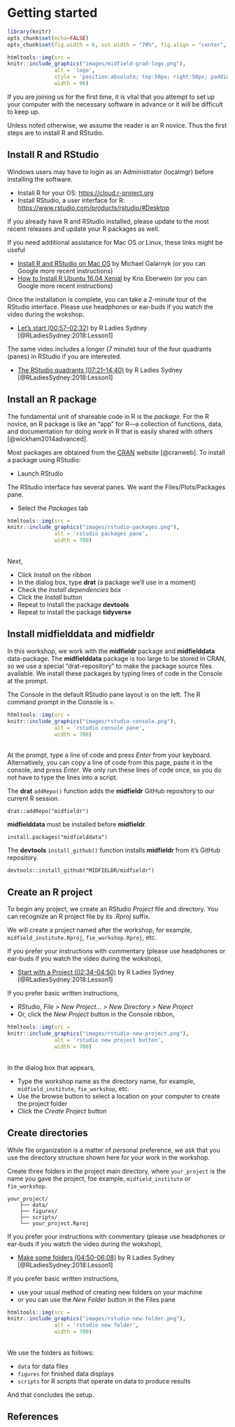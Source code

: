 # Getting started {- #getting-started}

<!-- This file is included in the book only if it is listed in the _bookdown.yml file. -->

```r
library(knitr)
opts_chunk$set(echo=FALSE)
opts_chunk$set(fig.width = 6, out.width = "70%", fig.align = "center", fig.asp = 0.618, comment = "#>")
```

```r
htmltools::img(src = 
knitr::include_graphics("images/midfield-grad-logo.png"), 
               alt = 'logo', 
               style = 'position:absolute; top:50px; right:50px; padding:0px;',
               width = 90)
```

If you are joining us for the first time, it is vital that you attempt to set up your computer with the necessary software in advance or it will be difficult to keep up. 

Unless noted otherwise, we assume the reader is an R novice. Thus the first steps are to install R and RStudio. 






## Install R and RStudio {-}

Windows users may have to login as an Administrator (localmgr) before installing the software. 

- Install R for your OS: <https://cloud.r-project.org> 
- Install RStudio, a user interface for R:  <https://www.rstudio.com/products/rstudio/#Desktop> 

If you already have R and RStudio installed, please update to the most recent releases and update your R packages as well. 

If you need additional assistance for Mac OS or Linux, these links might be useful 

- [Install R and RStudio on Mac OS](https://medium.com/@GalarnykMichael/install-r-and-rstudio-on-mac-e911606ce4f4) by Michael Galarnyk (or you can Google more recent instructions)    
- [How to Install R Ubuntu 16.04 Xenial](https://www.datascienceriot.com//r/install-ubuntu16/) by Kris Eberwein (or you can Google more recent instructions)  

Once the installation is complete, you can take a 2-minute tour of the RStudio interface. Please use headphones or ear-buds if you watch the video during the wokshop. 

- [Let's start (00:57--02:32)](https://www.youtube.com/embed/kfcX5DEMAp4?start=57&end=152) by R Ladies Sydney [@RLadiesSydney:2018:Lesson1]   

The same video includes a longer (7 minute) tour of the four quadrants (panes) in RStudio if you are interested. 

- [The RStudio quadrants (07:21--14:40)](https://www.youtube.com/embed/kfcX5DEMAp4?start=441&end=880) by R Ladies Sydney [@RLadiesSydney:2018:Lesson1] 









## Install an R package {-}

The fundamental unit of shareable code in R is the *package.* 
For the R novice, an R package is like an "app" for R---a collection of functions, data, and documentation for doing work in R that is easily shared with others  [@wickham2014advanced]. 

Most packages are obtained from the [CRAN](https://cran.r-project.org/) website [@cranweb]. To install a package using RStudio:

- Launch RStudio 

The RStudio interface has several panes. We want the Files/Plots/Packages pane. 

- Select the *Packages*  tab  

```r
htmltools::img(src = 
knitr::include_graphics("images/rstudio-packages.png"), 
               alt = 'rstudio packages pane', 
               width = 700)
```

<br>
Next, 

- Click *Install* on the ribbon 
- In the dialog box, type **drat** (a package we'll use in a moment) 
- Check the *Install dependencies* box 
- Click the  *Install* button 
- Repeat to install the package **devtools** 
- Repeat to install the package **tidyverse**





## Install midfielddata and midfieldr {-}

In this workshop, we work with the **midfieldr** package and  **midfielddata** data-package. The **midfielddata** package is too large to be stored in CRAN, so we use a special "drat-repository" to make the package source files available. We install these packages by typing lines of code in the Console at the prompt. 


The Console in the default RStudio pane layout is on the left.  The R command prompt in the Console is `>`. 

```r
htmltools::img(src = 
knitr::include_graphics("images/rstudio-console.png"), 
               alt = 'rstudio console pane', 
               width = 700)
```

<br>
At the prompt, type a line of code and press *Enter* from your keyboard. Alternatively, you can copy a line of code from this page, paste it in the console, and press *Enter*. We only run these lines of code once, so you do not have to type the lines into a script. 

The **drat** `addRepo()` function adds the **midfieldr** GitHub repository to our current R session. 
 
```
drat::addRepo("midfieldr") 
```

**midfielddata**  must be installed before **midfieldr**. 

```
install.packages("midfielddata") 
```

The **devtools**  `install_github()` function installs  **midfieldr** from it's GitHub repository.  

```
devtools::install_github("MIDFIELDR/midfieldr") 
```







## Create an R project {-}

To begin any project, we create an RStudio *Project* file and directory. You can recognize an R project file by its *.Rproj* suffix. 

We will create a project named after the workshop, for example, `midfield_institute.Rproj`, `fie_workshop.Rproj`, etc. 

If you prefer your instructions with commentary (please use headphones or ear-buds if you watch the video during the wokshop), 

- [Start with a Project (02:34--04:50)](https://www.youtube.com/embed/kfcX5DEMAp4?start=154&end=290) by R Ladies Sydney [@RLadiesSydney:2018:Lesson1] 


If you prefer basic written instructions, 

- RStudio, *File &gt; New Project... &gt; New Directory &gt; New Project* 
- Or, click the *New Project* button in the Console ribbon, 


```r
htmltools::img(src = 
knitr::include_graphics("images/rstudio-new-project.png"), 
               alt = 'rstudio new project button', 
               width = 700)
```

<br>
In the dialog box that appears, 
  
- Type the workshop name as the directory name, for example, `midfield_institute`,  `fie_workshop`, etc.  
- Use the browse button to select a location on your computer to create the project  folder  
- Click the *Create Project* button  
 




## Create directories {-}

While file organization is a matter of personal preference, we ask that you use the directory structure shown here for your work in the workshop. 

Create three folders in the project main directory, where  `your_project` is the name you gave the project, foe example, `midfield_institute` or `fie_workshop`.

<pre><code class=""><span class="line">your_project/
</span><span class="line">    ├── data/
</span><span class="line">    ├── figures/
</span><span class="line">    ├── scripts/
</span><span class="line">    └── your_project.Rproj</span></code></pre>


If you prefer your instructions with commentary  (please use headphones or ear-buds if you watch the video during the wokshop),  

- [Make some folders  (04:50--06:08)](https://www.youtube.com/embed/kfcX5DEMAp4?start=290&end=368) by R Ladies Sydney [@RLadiesSydney:2018:Lesson1] 

If you prefer basic written instructions, 

- use your usual method of creating new folders on your machine 
- or you can use the *New Folder* button in the Files pane 

```r
htmltools::img(src = 
knitr::include_graphics("images/rstudio-new-folder.png"), 
               alt = 'rstudio new folder', 
               width = 700)
```

<br>
We use the folders as follows: 

- `data` for data files 
- `figures` for finished data displays  
- `scripts` for R scripts that operate on data to produce results  




And that concludes the setup. 

## References {-}

<div id="refs"></div>
